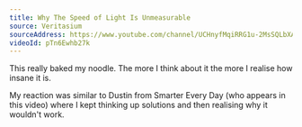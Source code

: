 ```yaml
---
title: Why The Speed of Light Is Unmeasurable
source: Veritasium
sourceAddress: https://www.youtube.com/channel/UCHnyfMqiRRG1u-2MsSQLbXA
videoId: pTn6Ewhb27k
---
```

This really baked my noodle. The more I think about it the more I realise how insane it is.

My reaction was similar to Dustin from Smarter Every Day (who appears in this video) where I kept thinking up solutions and then realising why it wouldn't work.